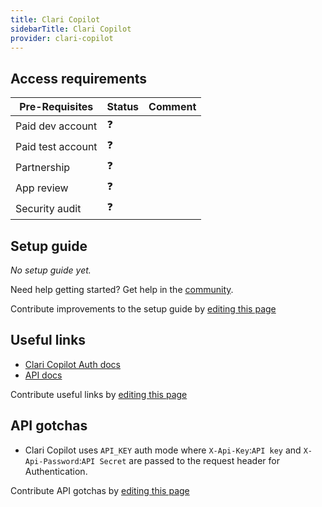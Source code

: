 ```yaml
---
title: Clari Copilot
sidebarTitle: Clari Copilot
provider: clari-copilot
---
```




<Overview />
<PreBuiltTooling provider={providers[pageMetadata.provider]} />
<PreBuiltUseCases />

## Access requirements
| Pre-Requisites | Status | Comment|
| - | - | - |
| Paid dev account | ❓ |  |
| Paid test account | ❓ |  |
| Partnership | ❓ | |
| App review | ❓ |  |
| Security audit | ❓ | |


## Setup guide

_No setup guide yet._

<Tip>Need help getting started? Get help in the [community](https://nango.dev/slack).</Tip>

<Note>Contribute improvements to the setup guide by [editing this page](https://github.com/nangohq/nango/tree/master/docs-v2/integrations/all/clari-copilot.mdx)</Note>


## Useful links

-   [Clari Copilot Auth docs](https://api-doc.copilot.clari.com/#section/Authentication)
-   [API docs](https://api-doc.copilot.clari.com/)

<Note>Contribute useful links by [editing this page](https://github.com/nangohq/nango/tree/master/docs-v2/integrations/all/clari-copilot.mdx)</Note>

## API gotchas

- Clari Copilot uses `API_KEY` auth mode where `X-Api-Key`:`API key` and `X-Api-Password`:`API Secret` are passed to the request header for Authentication.

<Note>Contribute API gotchas by [editing this page](https://github.com/nangohq/nango/tree/master/docs-v2/integrations/all/clari-copilot.mdx)</Note>